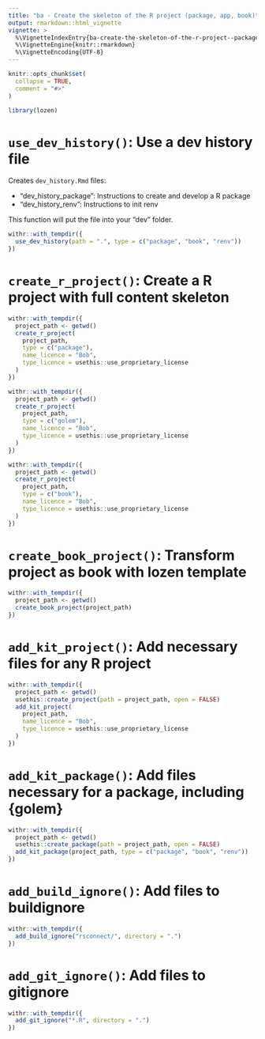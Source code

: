```yaml
---
title: "ba - Create the skeleton of the R project (package, app, book)"
output: rmarkdown::html_vignette
vignette: >
  %\VignetteIndexEntry{ba-create-the-skeleton-of-the-r-project--package-app-book-}
  %\VignetteEngine{knitr::rmarkdown}
  %\VignetteEncoding{UTF-8}
---
```


```r
knitr::opts_chunk$set(
  collapse = TRUE,
  comment = "#>"
)
```

```r
library(lozen)
```

<!-- WARNING - This vignette is generated by {fusen} from /dev/flat_create_r_project_skeleton.Rmd: do not edit by hand -->

# `use_dev_history()`: Use a dev history file

Creates `dev_history.Rmd` files:

- "dev_history_package": Instructions to create and develop a R package
- "dev_history_renv": Instructions to init renv

This function will put the file into your "dev" folder.


```r
withr::with_tempdir({
  use_dev_history(path = ".", type = c("package", "book", "renv"))
})
```

# `create_r_project()`: Create a R project with full content skeleton

```r
withr::with_tempdir({
  project_path <- getwd()
  create_r_project(
    project_path,
    type = c("package"),
    name_licence = "Bob",
    type_licence = usethis::use_proprietary_license
  )
})

withr::with_tempdir({
  project_path <- getwd()
  create_r_project(
    project_path,
    type = c("golem"),
    name_licence = "Bob",
    type_licence = usethis::use_proprietary_license
  )
})

withr::with_tempdir({
  project_path <- getwd()
  create_r_project(
    project_path,
    type = c("book"),
    name_licence = "Bob",
    type_licence = usethis::use_proprietary_license
  )
})
```

# `create_book_project()`: Transform project as book with lozen template

```r
withr::with_tempdir({
  project_path <- getwd()
  create_book_project(project_path)
})
```

# `add_kit_project()`: Add necessary files for any R project

```r
withr::with_tempdir({
  project_path <- getwd()
  usethis::create_project(path = project_path, open = FALSE)
  add_kit_project(
    project_path,
    name_licence = "Bob",
    type_licence = usethis::use_proprietary_license
  )
})
```

# `add_kit_package()`: Add files necessary for a package, including {golem}

```r
withr::with_tempdir({
  project_path <- getwd()
  usethis::create_package(path = project_path, open = FALSE)
  add_kit_package(project_path, type = c("package", "book", "renv"))
})
```

# `add_build_ignore()`: Add files to buildignore

```r
withr::with_tempdir({
  add_build_ignore("rsconnect/", directory = ".")
})
```

# `add_git_ignore()`: Add files to gitignore

```r
withr::with_tempdir({
  add_git_ignore("*.R", directory = ".")
})
```

